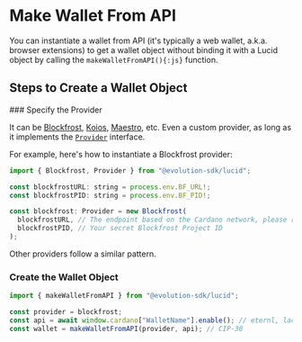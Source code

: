 
# Make Wallet From API

You can instantiate a wallet from API (it's typically a web wallet, a.k.a. browser extensions) to get a wallet object without binding it with a Lucid object by calling the `makeWalletFromAPI(){:js}` function.

## Steps to Create a Wallet Object

<Steps>
### Specify the Provider

It can be [Blockfrost](https://blockfrost.io/), [Koios](https://koios.rest/), [Maestro](https://gomaestro.org/), etc. Even a custom provider, as long as it implements the [`Provider`](../../provider) interface.

For example, here's how to instantiate a Blockfrost provider:

```js showLineNumbers
import { Blockfrost, Provider } from "@evolution-sdk/lucid";

const blockfrostURL: string = process.env.BF_URL!;
const blockfrostPID: string = process.env.BF_PID!;

const blockfrost: Provider = new Blockfrost(
  blockfrostURL, // The endpoint based on the Cardano network, please refer to Blockfrost documentation
  blockfrostPID, // Your secret Blockfrost Project ID
);
```

<Callout>Other providers follow a similar pattern.</Callout>

### Create the Wallet Object

```js showLineNumbers /makeWalletFromAPI/ {4-5}
import { makeWalletFromAPI } from "@evolution-sdk/lucid";

const provider = blockfrost;
const api = await window.cardano["WalletName"].enable(); // eternl, lace, etc.
const wallet = makeWalletFromAPI(provider, api); // CIP-30
```

</Steps>
